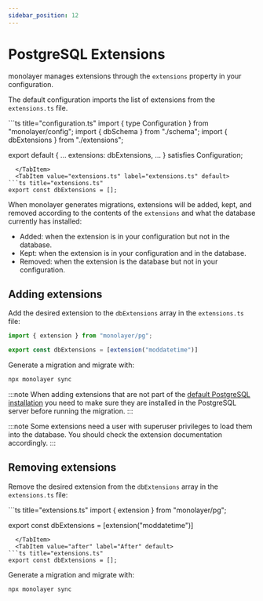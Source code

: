 ```yaml
---
sidebar_position: 12
---
```


# PostgreSQL Extensions

monolayer manages extensions through the `extensions` property in your configuration.

The default configuration imports the list of extensions from the `extensions.ts` file.


<Tabs>
  <TabItem value="configuration.ts" label="configuration.ts" default>
```ts title="configuration.ts"
import { type Configuration } from "monolayer/config";
import { dbSchema } from "./schema";
import { dbExtensions } from "./extensions";

export default {
  ...
  extensions: dbExtensions,
  ...
} satisfies Configuration;
```
  </TabItem>
  <TabItem value="extensions.ts" label="extensions.ts" default>
```ts title="extensions.ts"
export const dbExtensions = [];
```
  </TabItem>
</Tabs>

When monolayer generates migrations, extensions will be added, kept, and removed according to the contents of the `extensions` and what the database currently has installed:
- Added: when the extension is in your configuration but not in the database.
- Kept: when the extension is in your configuration and in the database.
- Removed: when the extension is the database but not in your configuration.

## Adding extensions

Add the desired extension to the `dbExtensions` array in the `extensions.ts` file:

```ts title="extensions.ts"
import { extension } from "monolayer/pg";

export const dbExtensions = [extension("moddatetime")]
```

Generate a migration and migrate with:
```bash
npx monolayer sync
```

:::note
When adding extensions that are not part of the [default PostgreSQL installation](https://www.postgresql.org/docs/current/contrib.html)
you need to make sure they are installed in the PostgreSQL server before running the migration.
:::

:::note
Some extensions need a user with superuser privileges to load them into the database. You should check the extension documentation accordingly.
:::

## Removing extensions

Remove the desired extension from the `dbExtensions` array in the `extensions.ts` file:

<Tabs>
  <TabItem value="before" label="Before" default>
```ts title="extensions.ts"
import { extension } from "monolayer/pg";

export const dbExtensions = [extension("moddatetime")]
```
  </TabItem>
  <TabItem value="after" label="After" default>
```ts title="extensions.ts"
export const dbExtensions = [];
```
  </TabItem>
</Tabs>

Generate a migration and migrate with:
```bash
npx monolayer sync
```

